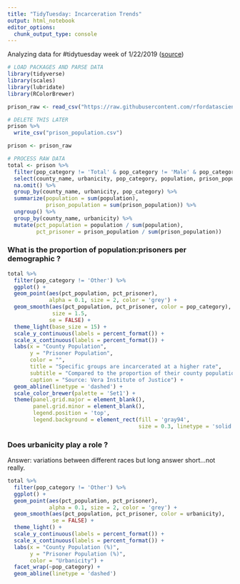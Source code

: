 ```yaml
---
title: "TidyTuesday: Incarceration Trends"
output: html_notebook
editor_options: 
  chunk_output_type: console
---
```


Analyzing data for #tidytuesday week of 1/22/2019 ([source](https://github.com/rfordatascience/tidytuesday/tree/master/data/2019/2019-01-22))

```r
# LOAD PACKAGES AND PARSE DATA
library(tidyverse)
library(scales)
library(lubridate)
library(RColorBrewer)

prison_raw <- read_csv("https://raw.githubusercontent.com/rfordatascience/tidytuesday/master/data/2019/2019-01-22/prison_population.csv")

# DELETE THIS LATER
prison %>% 
  write_csv("prison_population.csv")

prison <- prison_raw
```


```r
# PROCESS RAW DATA
total <- prison %>%
  filter(pop_category != 'Total' & pop_category != 'Male' & pop_category != 'Female') %>%
  select(county_name, urbanicity, pop_category, population, prison_population) %>%
  na.omit() %>% 
  group_by(county_name, urbanicity, pop_category) %>%
  summarize(population = sum(population),
            prison_population = sum(prison_population)) %>%
  ungroup() %>%
  group_by(county_name, urbanicity) %>%
  mutate(pct_population = population / sum(population),
         pct_prisoner = prison_population / sum(prison_population))
```

### What is the proportion of population:prisoners per demographic ?
```r
total %>%
  filter(pop_category != 'Other') %>%
  ggplot() + 
  geom_point(aes(pct_population, pct_prisoner),
             alpha = 0.1, size = 2, color = 'grey') +
  geom_smooth(aes(pct_population, pct_prisoner, color = pop_category),
              size = 1.5,
             se = FALSE) +
  theme_light(base_size = 15) +
  scale_y_continuous(labels = percent_format()) +
  scale_x_continuous(labels = percent_format()) +
  labs(x = "County Population",
       y = "Prisoner Population",
       color = "",
       title = "Specific groups are incarcerated at a higher rate",
       subtitle = "Compared to the proportion of their county population",
       caption = "Source: Vera Institute of Justice") +
  geom_abline(linetype = 'dashed') +
  scale_color_brewer(palette = 'Set1') +
  theme(panel.grid.major = element_blank(), 
        panel.grid.minor = element_blank(),
        legend.position = 'top',
        legend.background = element_rect(fill = 'gray94', 
                                         size = 0.3, linetype = 'solid'))
```



### Does urbanicity play a role ?
Answer: variations between different races but long answer short...not really.
```r
total %>%
  filter(pop_category != 'Other') %>%
  ggplot() + 
  geom_point(aes(pct_population, pct_prisoner),
             alpha = 0.1, size = 2, color = 'grey') +
  geom_smooth(aes(pct_population, pct_prisoner, color = urbanicity),
              se = FALSE) +
  theme_light() +
  scale_y_continuous(labels = percent_format()) +
  scale_x_continuous(labels = percent_format()) +
  labs(x = "County Population (%)",
       y = "Prisoner Population (%)",
       color = "Urbanicity") +
  facet_wrap(~pop_category) +
  geom_abline(linetype = 'dashed')
```
